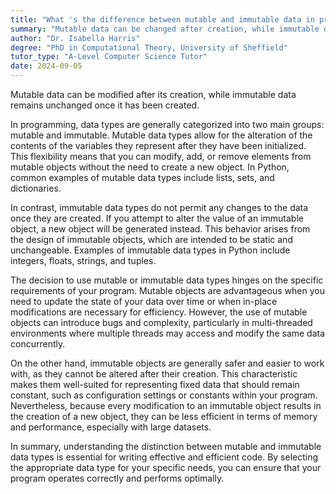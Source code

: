 ```yaml
---
title: "What 's the difference between mutable and immutable data in programming?"
summary: "Mutable data can be changed after creation, while immutable data cannot be changed once it's created."
author: "Dr. Isabella Harris"
degree: "PhD in Computational Theory, University of Sheffield"
tutor_type: "A-Level Computer Science Tutor"
date: 2024-09-05
---
```


Mutable data can be modified after its creation, while immutable data remains unchanged once it has been created.

In programming, data types are generally categorized into two main groups: mutable and immutable. Mutable data types allow for the alteration of the contents of the variables they represent after they have been initialized. This flexibility means that you can modify, add, or remove elements from mutable objects without the need to create a new object. In Python, common examples of mutable data types include lists, sets, and dictionaries.

In contrast, immutable data types do not permit any changes to the data once they are created. If you attempt to alter the value of an immutable object, a new object will be generated instead. This behavior arises from the design of immutable objects, which are intended to be static and unchangeable. Examples of immutable data types in Python include integers, floats, strings, and tuples.

The decision to use mutable or immutable data types hinges on the specific requirements of your program. Mutable objects are advantageous when you need to update the state of your data over time or when in-place modifications are necessary for efficiency. However, the use of mutable objects can introduce bugs and complexity, particularly in multi-threaded environments where multiple threads may access and modify the same data concurrently.

On the other hand, immutable objects are generally safer and easier to work with, as they cannot be altered after their creation. This characteristic makes them well-suited for representing fixed data that should remain constant, such as configuration settings or constants within your program. Nevertheless, because every modification to an immutable object results in the creation of a new object, they can be less efficient in terms of memory and performance, especially with large datasets.

In summary, understanding the distinction between mutable and immutable data types is essential for writing effective and efficient code. By selecting the appropriate data type for your specific needs, you can ensure that your program operates correctly and performs optimally.
    